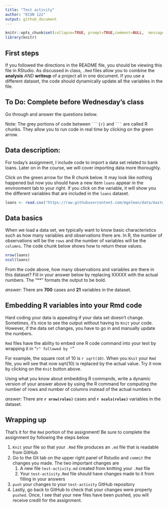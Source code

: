 ```yaml
---
title: "Test activity"
author: "ECON 122"
output: github_document
---
```


```r
knitr::opts_chunk$set(collapse=TRUE, prompt=TRUE,comment=NULL,  message=F, include=TRUE)
library(knitr)
```

## First steps
If you followed the directions in the README file, you should be viewing this file in RStudio. As discussed in class, `.Rmd` files allow you to combine the **analysis** *AND* **writeup** of a project all in one document. If you use a different dataset, the code should dynamically update all the variables in the file.

## To Do: Complete before Wednesday's class 
Go through and answer the questions below.

Note: The grey portions of code between ` ```{r}` and ` ``` ` are called R chunks. They allow you to run code in real time by clicking on the green arrow. 

## Data description:
For today's assignment, I include code to import a data set related to bank loans. Later on in the course, we will cover importing data more thoroughly. 

Click on the green arrow for the R chunk below. It may look like nothing happened but now you should have a new item `loans` appear in the environment tab to your right. If you click on the variable, it will show you the different variables that are included in the `loans` dataset. 

```r
loans <- read.csv("https://raw.githubusercontent.com/mgelman/data/master/day1CreditData.csv")
```


## Data basics 
When we load a data set, we typically want to know basic characteristics such as how many variables and observations there are. In R, the number of observations will be the `rows` and the number of variables will be the `columns`. The code chunk below shows how to return these values. 


```r
nrow(loans)
ncol(loans)
```



From the code above, how many observations and variables are there in this dataset? Fill in your answer below by replacing XXXXX with the actual numbers. The "**" formats the output to be bold. 

*answer:* There are **700** cases and **21** variables in the dataset. 

## Embedding R variables into your Rmd code

Hard coding your data is appealing if your data set doesn't change. Sometimes, it's nice to see the output without having to `Knit` your code. However, if the data set changes, you have to go in and manually update the numbers. 

`Rmd` files have the ability to embed one R code command into your text by wrapping it in "`r" followed by "`"

For example, the square root of 10 is `r sqrt(10)`. When you `Knit` your `Rmd` file, you will see that now sqrt(10) is replaced by the actual value. Try it now by clicking on the `Knit` button above. 

Using what you know about embedding R commands, write a dynamic version of your answer above by using the R command for computing the number of rows and number of columns instead of the actual numbers


*answer:* There are **`r nrow(roles)`** cases and **`r ncols(roles)`** variables in the dataset. 


## Wrapping up 

That's it for the `Rmd` portion of the assignment! Be sure to complete the assignment by following the steps below

1. `Knit` your file so that your `.Rmd` file produces an `.md` file that is readable from GitHub
2. Go to the Git tab on the upper right panel of Rstudio and `commit` the changes you made. The two important changes are 
    1. A new file `test-activity.md` created from knitting your `.Rmd` file
    2. Your `test-activity.Rmd` file should have changes made to it from filling in your answers
3. `push` your changes to your `test-activity` GitHub repository
4. Lastly, go back to GitHub to check that your changes were properly `pushed`. Once, I see that your new files have been pushed, you will receive credit for the assignment. 





